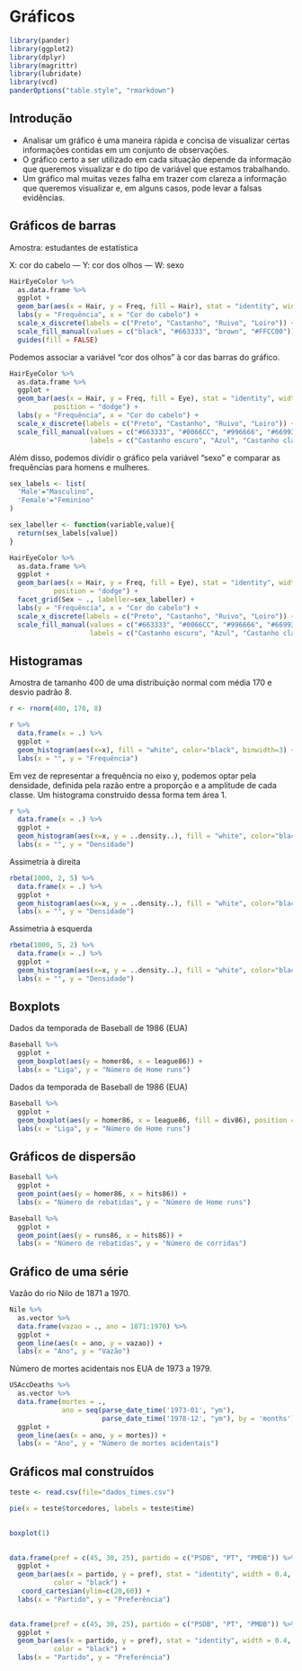 # Gráficos

```r
library(pander)
library(ggplot2)
library(dplyr)
library(magrittr)
library(lubridate)
library(vcd)
panderOptions("table.style", "rmarkdown")
```

## Introdução 

- Analisar um gráfico é uma maneira rápida e concisa de visualizar certas informações contidas em um conjunto de observações. 
- O gráfico certo a ser utilizado em cada situação depende da informação que queremos visualizar e do tipo de variável que estamos trabalhando.
- Um gráfico mal muitas vezes falha em trazer com clareza a informação que queremos visualizar e, em alguns casos, pode levar a falsas evidências.

## Gráficos de barras

Amostra: estudantes de estatística

X: cor do cabelo --- Y: cor dos olhos --- W: sexo

```r

HairEyeColor %>% 
  as.data.frame %>%
  ggplot +
  geom_bar(aes(x = Hair, y = Freq, fill = Hair), stat = "identity", width = 0.6) +
  labs(y = "Frequência", x = "Cor do cabelo") +
  scale_x_discrete(labels = c("Preto", "Castanho", "Ruivo", "Loiro")) +
  scale_fill_manual(values = c("black", "#663333", "brown", "#FFCC00")) +
  guides(fill = FALSE)

```


Podemos associar a variável "cor dos olhos" à cor das barras do gráfico.

```r

HairEyeColor %>% 
  as.data.frame %>%
  ggplot +
  geom_bar(aes(x = Hair, y = Freq, fill = Eye), stat = "identity", width = 0.6, 
           position = "dodge") +
  labs(y = "Frequência", x = "Cor do cabelo") +
  scale_x_discrete(labels = c("Preto", "Castanho", "Ruivo", "Loiro")) +
  scale_fill_manual(values = c("#663333", "#0066CC", "#996666", "#669933"), 
                    labels = c("Castanho escuro", "Azul", "Castanho claro", "Verde"))

```


Além disso, podemos dividir o gráfico pela variável "sexo" e comparar as frequências para homens e mulheres.


```r

sex_labels <- list(
  'Male'="Masculino",
  'Female'="Feminino"
)

sex_labeller <- function(variable,value){
  return(sex_labels[value])
}

HairEyeColor %>% 
  as.data.frame %>%
  ggplot +
  geom_bar(aes(x = Hair, y = Freq, fill = Eye), stat = "identity", width = 0.6, 
           position = "dodge") +
  facet_grid(Sex ~ ., labeller=sex_labeller) +
  labs(y = "Frequência", x = "Cor do cabelo") +
  scale_x_discrete(labels = c("Preto", "Castanho", "Ruivo", "Loiro")) +
  scale_fill_manual(values = c("#663333", "#0066CC", "#996666", "#669933"), 
                    labels = c("Castanho escuro", "Azul", "Castanho claro", "Verde"))

```


## Histogramas

Amostra de tamanho 400 de uma distribuição normal com média 170 e desvio padrão 8.

```r

r <- rnorm(400, 170, 8)

r %>% 
  data.frame(x = .) %>% 
  ggplot +
  geom_histogram(aes(x=x), fill = "white", color="black", binwidth=3) +
  labs(x = "", y = "Frequência")

```


Em vez de representar a frequência no eixo y, podemos optar pela densidade, definida pela razão entre a proporção e a amplitude de cada classe. Um histograma construído dessa forma tem área 1.

```r

r %>% 
  data.frame(x = .) %>% 
  ggplot +
  geom_histogram(aes(x=x, y = ..density..), fill = "white", color="black", binwidth=3) +
  labs(x = "", y = "Densidade")

```


Assimetria à direita

```r

rbeta(1000, 2, 5) %>% 
  data.frame(x = .) %>% 
  ggplot +
  geom_histogram(aes(x=x, y = ..density..), fill = "white", color="black") +
  labs(x = "", y = "Densidade")

```


Assimetria à esquerda

```r

rbeta(1000, 5, 2) %>% 
  data.frame(x = .) %>% 
  ggplot +
  geom_histogram(aes(x=x, y = ..density..), fill = "white", color="black") +
  labs(x = "", y = "Densidade")

```

## Boxplots

Dados da temporada de Baseball de 1986 (EUA)

```r

Baseball %>% 
  ggplot +
  geom_boxplot(aes(y = homer86, x = league86)) +
  labs(x = "Liga", y = "Número de Home runs")

```

Dados da temporada de Baseball de 1986 (EUA)

```r

Baseball %>% 
  ggplot +
  geom_boxplot(aes(y = homer86, x = league86, fill = div86), position = "dodge") +
  labs(x = "Liga", y = "Número de Home runs")

```

## Gráficos de dispersão

```r

Baseball %>%
  ggplot +
  geom_point(aes(y = homer86, x = hits86)) +
  labs(x = "Número de rebatidas", y = "Número de Home runs")

```


```r

Baseball %>%
  ggplot +
  geom_point(aes(y = runs86, x = hits86)) +
  labs(x = "Número de rebatidas", y = "Número de corridas")

```

## Gráfico de uma série

Vazão do rio Nilo de 1871 a 1970.

```r

Nile %>%
  as.vector %>% 
  data.frame(vazao = ., ano = 1871:1970) %>%
  ggplot +
  geom_line(aes(x = ano, y = vazao)) +
  labs(x = "Ano", y = "Vazão")

```

Número de mortes acidentais nos EUA de 1973 a 1979.

```r

USAccDeaths %>%
  as.vector %>% 
  data.frame(mortes = ., 
             ano = seq(parse_date_time('1973-01', "ym"),
                       parse_date_time('1978-12', "ym"), by = 'months')) %>%
  ggplot +
  geom_line(aes(x = ano, y = mortes)) +
  labs(x = "Ano", y = "Número de mortes acidentais")

```

## Gráficos mal construídos

```r

teste <- read.csv(file="dados_times.csv")

pie(x = teste$torcedores, labels = teste$time)
  
```


```r

boxplot(1)
  
```


```r

data.frame(pref = c(45, 30, 25), partido = c("PSDB", "PT", "PMDB")) %>% 
  ggplot +
  geom_bar(aes(x = partido, y = pref), stat = "identity", width = 0.4, fill = "white",
           color = "black") +
   coord_cartesian(ylim=c(20,60)) +
  labs(x = "Partido", y = "Preferência")
  
```

```r

data.frame(pref = c(45, 30, 25), partido = c("PSDB", "PT", "PMDB")) %>% 
  ggplot +
  geom_bar(aes(x = partido, y = pref), stat = "identity", width = 0.4, fill = "white",
           color = "black") +
  labs(x = "Partido", y = "Preferência")
  
```
